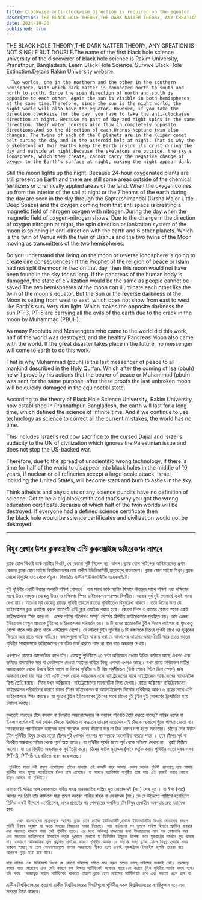 ```yaml
---
title: Clockwise anti-clockwise direction is required on the equator
description: THE BLACK HOLE THEORY,THE DARK NATTER THEORY, ANY CREATION IS NOT SINGLE BUT DOUBLE.The name of the first black hole science university of the discoverer of black hole science is Rakim University, Pranathpur, Bangladesh. Learn Black Hole Science. Survive Black Hole Extinction.Details Rakim University website.
date: 2024-10-20
published: true
---
```


THE BLACK HOLE THEORY,THE DARK NATTER THEORY, ANY CREATION IS NOT SINGLE BUT DOUBLE.The name of the first black hole science university of the discoverer of black hole science is Rakim University, Pranathpur, Bangladesh. Learn Black Hole Science. Survive Black Hole Extinction.Details Rakim University website.

      Two worlds, one in the northern and the other in the southern hemisphere. With which dark matter is connected north to south and north to south. Since the spin direction of north and south is opposite to each other. Again the sun is visible in both hemispheres at the same time.Therefore, since the sun is the night world, the night world will also have the equator. However, if you take the direction clockwise for the day, you have to take the anti-clockwise direction at night. Because no part of day and night spins in the same direction. Their water courses also flow in completely opposite directions.And so the direction of each Uranus-Neptune twin also changes. The twins of each of the 6 planets are in the Kuiper comet belt during the day and in the asteroid belt at night. That is why the 6 skeletons of Twin Earths keep the Earth inside its crust during the day and outside at night.Because the skeletons are outside, the sky's ionosphere, which they create, cannot carry the negative charge of oxygen to the Earth's surface at night, making the night appear dark.

Still the moon lights up the night. Because 24-hour oxygenated plants are still present on Earth and there are still some areas outside of the chemical fertilizers or chemically applied areas of the land.
When the oxygen comes up from the interior of the soil at night or the 7 beams of the earth during the day are seen in the sky through the Saptarshimandal (Ursha Major Little Deep Space) and the oxygen coming from that anti space is creating a magnetic field of nitrogen oxygen with nitrogen.During the day when the magnetic field of oxygen-nitrogen shows. Due to the change in the direction of oxygen nitrogen at night, the spin direction or ionization system of the moon is spinning in anti-direction with the earth and 6 other planets. Which is the twin of Venus with the twin of Uranus and the two twins of the Moon moving as transmitters of the two hemispheres.

Do you understand that living on the moon or reverse ionosphere is going to create dire consequences? If the Prophet of the religion of peace or Islam had not split the moon in two on that day, then this moon would not have been found in the sky for so long. If the pancreas of the human body is damaged, the state of civilization would be the same as people cannot be saved.The two hemispheres of the moon can illuminate each other like the twin of the moon's equator. But the Sun or the reverse darkness of the Moon is setting from west to east.  which does not show from east to west like Earth's sun. Very dim light. Which makes the opposite darkness the sun.PT-3, PT-5 are carrying all the evils of the earth due to the crack in the moon by Muhammad (PBUH).

As many Prophets and Messengers who came to the world did this work, half of the world was destroyed, and the healthy Pancreas Moon also came with the world. If the great disaster takes place in the future, no messenger will come to earth to do this work.

That is why Muhammad (pbuh) is the last messenger of peace to all mankind described in the Holy Qur'an. Which after the coming of Isa (pbuh) he will prove by his actions that the bearer of peace or Muhammad (pbuh) was sent for the same purpose, after these proofs the last unbroken moon will be quickly damaged in the equinoctial state.

According to the theory of Black Hole Science University, Rakim University, now established in Prannathpur, Bangladesh, the earth will last for a long time, which defined the science of infinite time. And if we continue to use technology as science to correct all the current mistakes, the world has no time.

This includes Israel's red cow sacrifice to the cursed Dajjal and Israel's audacity to the UN of civilization which ignores the Palestinian issue and does not stop the US-backed war.

Therefore, due to the spread of unscientific wrong technology, if there is time for half of the world to disappear into black holes in the middle of 10 years, if nuclear or oil refineries accept a large-scale attack, Israel, including the United States, will become stars and burn to ashes in the sky.

Think atheists and physicists or any science pundits have no definition of science. Got to be a big blacksmith and that's why you got the wrong education certificate.Because of which half of the twin worlds will be destroyed. If everyone had a defined science certificate then  
the black hole would be science certificates and civilization would not be destroyed.

---

## বিষুব রেখার উপর ক্লকওয়াইজ এন্টি ক্লকওয়াইজ ডাইরেকশন লাগবে

 ব্ল‍্যাক হোল থিওরি ডার্ক ম‍্যাটার থিওরি, যে কোনো সৃষ্টি সিঙ্গেল নয়, ডাবল।ব্ল‍্যাক হোল সাইন্সের আবিস্কারকের প্রথম কোনো ব্ল‍্যাক হোল সাইন্স বিশ্ববিদ্যালয়ের নাম রাকীম ইউনিভার্সিটি,প্রান্নাথপুর,বাংলাদেশ। ব্ল‍্যাক হোল সাইন্স শিখুন।ব্ল‍্যাক হোলে বিলুপ্তির হাত থেকে বাঁচুন। বিস্তারিত রাকীম ইউনিভার্সিটির ওয়েবসাইটে।
        
দুই পৃথিবীর একটি উত্তরে অপরটি দক্ষিণ গোলার্ধে। যার সাথে ডার্ক ম‍্যাটার হিসাবে উত্তরের সাথে দক্ষিণ এবং দক্ষিণের সাথে উত্তর সংযুক্ত।যেহেতু  উত্তর ও  দক্ষিণের স্পিন ডাইরেকশন পরস্পর বিপরীত। আবার সূর্য দুই গোলার্ধে একই সময় দেখা যায়। অতএব সূর্য যেহেতু রাতের পৃথিবী তাহলে রাতের পৃথিবীতেও বিষুবরেখা থাকবে। তবে দিনের জন‍্য যে ডাইরেকশন ক্লক ওয়াইজ ধরলে রাতেরটি এন্টি ক্লক ওয়াইজ ধরতে হবে। কেননা দিবস ও রাতের কোনো স্হান  একই ডাইরেকশনে স্পিন করে না। এদের পানির গতিপথও সম্পূর্ণ পরস্পর বিপরীত ডাইরেকশনে প্রবাহিত হয়। আর এজন‍্য ইউরেনাস নেপ্চুন প্রত‍্যেক টুইনের ডাইরেকশনও পরিবর্তন হয়। ৬ টি গ্রহের প্রত‍্যেকটির টুইন দিবসে কাইপার বা  ধূমকেতু বেল্টে থাকে আর রাতে থাকে এস্টরয়েড বেল্‍টে। যে কারণে টুইন পৃথিবীর ৬ টি কঙ্কালকে দিনের পৃথিবী রাখে ওর ভূত্বকের ভিতরে আর রাতে থাকে বাহিরে। কঙ্কালগুলো বাহিরে থাকায় ওরা যে আকাশের আয়নোস্ফেয়ার তৈরি করে তাতে রাতের পৃথিবীর সারফেসকে অক্সিজেনের নেগেটিভ চার্জ করতে পারে না বলে রাত অন্ধকার দেখায়।

   এরপরেও রাতকে আলোকিত রাখে চাঁদ। যেহেতু  পৃথিবীতে ২৪ ঘন্টা অক্সিজেন দেওয়া উদ্ভিদ বর্তমান আছে এখনও এবং ভূমিতে রাসায়নিক সার বা কেমিক‍্যাল দেওয়া স্হানের বাহিরে কিছু এলাকা এখনও আছে। যখন রাতে অক্সিজেন মাটির অভ‍্যন্তরভাগ থেকে উপরে উঠে আসে বা দিনের পৃথিবীর ৭ টি বিম সপ্তর্ষীমন্ডল (উর্ষা মেজর লিটল ডিপ স্পেস) হয়ে আকাশে দেখা যায় আর সেই এন্টি স্পেস থেকে অক্সিজেন এসে নাইট্রোজেনের সাথে নাইট্রোজেন অক্সিজেনের ম‍্যাগনেটিক ফিল্ড তৈরি করছে। দিনে যখন অক্সিজেন- নাইট্রোজেনের ম‍্যাগনেটিক ফিল্ড দেখায়। রাতে অক্সিজেন নাইট্রোজেনের ডাইরেকশন পরিবর্তনের কারণে চাঁদের স্পিন ডাইরেকশন বা আয়নাইজেশন সিস্টেম পৃথিবীসহ আরও ৬ গ্রহের সাথে এন্টি ডাইরেকশনে স্পিন করছে। যা শুক্রের টুইন ইউরেনাসের টুইনের সাথে চাঁদের দুই টুইন দুই গোলার্ধের ট্রান্সমিটার হয়ে চলাচল করছে।
        
বুঝতেই পারছেন চাঁদে বসবাস বা বিপরীত আয়নোস্ফেয়ার কি ভয়াবহ পরিণতি তৈরি করতে যাচ্ছে? শান্তির ধর্মের বা ইসলাম ধর্মের নবী যদি সেদিন চাঁদকে দ্বিখন্ডিত না করতেন তাহলে এতোদিন এই চাঁদকে আকাশে খুঁজে পাওয়া যেতো না। মানবদেহের প‍্যানক্রিয়াস ড‍্যামেজ হলে মানুষকে যেমন বাঁচানো যায় না ঠিক তেমন দশা হতো সভ‍্যতার। চাঁদের সেই ফাটল টুইন পৃথিবীর বিষুব রেখার মতো চাঁদের দুই গোলার্ধ পরস্পর পরস্পরকে আলোকিত করতে ‍পারে । তবে চাঁদের সূর্য বা বিপরীত অন্ধকার পশ্চিম থেকে পূর্বে অস্ত যাচ্ছে।  যা পৃথিবীর সূর্যের মতো পূর্ব থেকে পশ্চিমে দেখায় না। খুবই স্তিমিত আলো। যা ওর বিপরীত অন্ধকারকে সূর্য তৈরি করে।  চাঁদের ফাটল মুহাম্মদ (সা:) কর্তৃক করায় পৃথিবীর এতো দুষন এসব PT-3, PT-5 ওর বডিতে ধারন করে যাচ্ছে।

     পৃথিবীতে যতো নবী রাসূল এসেছিলেন তাঁদের মাধ‍্যমে এই কাজটি করে আসায় এভাবে অর্ধেক পৃথিবী ধ্বংসপ্রাপ্ত হয়ে আসায় পৃথিবীর সাথে সুস্হ‍্য প‍্যানক্রিয়াস চাঁদও চলে এসেছে। যা সামনে মহাবিপর্যয় অনুষ্ঠিত হলে আর এই কাজটি করার কোনো রাসূল আসবে না পৃথিবীতে।

একারণেই পবিত্র আল কোরআনে বর্ণিত সমগ্র মানবজাতির শান্তির দূত মোহাম্মদই (সা:) শেষ দূত । যা ঈসা (আ:) আসার পর তিনি তাঁর কার্যক্রম দ্বারা প্রমাণ করবেন শান্তির বাহক বা মোহাম্মদ (সা:) কে যে উদ্দেশ‍্যে পাঠানো হয়েছিলো তিনিও একই উদ্দেশে এসেছিলেন, এসব প্রমাণের পর শেষবারের অখন্ডিত চাঁদ বিষুব রেখাহীন অবস্হায় দ্রুত ড‍্যামেজ হবে।
 
        এখন বাংলাদেশের প্রান্নাথপুরে স্হাপিত ব্ল‍্যাক হোল সাইন্স ইউনিভার্সিটি,রাকীম ইউনিভার্সিটির থিওরি মোতাবেক চললে পৃথিবী টিকবে বহুকাল যা অনন্ত সময়ের বিজ্ঞানের সংজ্ঞা দিয়েছে। আর বর্তমানের সব ভুলকে সাইন্স হিসাবে প্রযুক্তির ব‍্যবহার করা অব‍্যাহত থাকলে সময় নেই পৃথিবীর হাতে। এর মধ্যে অভিশপ্ত দাজ্জালের জন্য ইসরায়েলের লাল গরু কোরবানি করা এবং সভ্যতার জাতিসংঘকে ইসরাইল কর্তৃক দুঃসাহস দেখানো যা ফিলিস্তিন ইস্যুকে উপেক্ষা করে যুক্তরাষ্ট্রের সমর্থনে যুদ্ধ থামছে না। একারণে অবৈজ্ঞানিক ভুল প্রযুক্তির প্রসারের কারণে পৃথিবীর অর্ধেক ১০ বছরের মধ‍্যে ব্ল‍্যাক হোলে বিলুপ্ত হওয়ার সময় থাকলে পরমাণু বা তেল শোধনাগারগুলো ব‍্যাপক আক্রমণের স্বীকার হলে এখনই যুক্তরাষ্ট্রসহ ইসরাইল জুলফি তারকা হয়ে আকাশে পুড়ে ছাই হয়ে যাবে।

    যারা নাস্তিক এবং ফিজিসিস্ট কিংবা যে কোনো সাইন্সের পন্ডিত মনে করুন তাদের কাছে সাইন্সের সংজ্ঞাই নেই। বড়জোড় কামার হতে পেরেছেন এবং সেই কারণে ভুল শিক্ষার সার্টিফিকেট আপনার কাছে।যে কারণে টুইন পৃথিবীর অর্ধেক ধ্বংস হবে। যদি সবার  সংজ্ঞাযুক্ত সাইন্স সার্টিফিকেট থাকতো তাহলে ব্ল‍্যাক হোল সাইন্সের সার্টিফিকেট হবে এবং সভ‍্যতা ধ্বংস হবে না।

রাকীম বিশ্ববিদ্যালয়ের প্রত‍্যাশা  রাকীম বিশ্ববিদ্যালয়ের থিওরিগুলো পৃথিবীর সকল বিশ্ববিদ্যালয়ের ক‍্যারিকুলাম হবে এবং সভ‍্যতা টিকে থাকবে।
